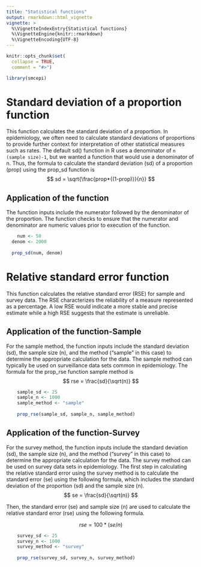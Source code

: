 ```yaml
---
title: "Statistical functions"
output: rmarkdown::html_vignette
vignette: >
  %\VignetteIndexEntry{Statistical functions}
  %\VignetteEngine{knitr::rmarkdown}
  %\VignetteEncoding{UTF-8}
---
```


```r
knitr::opts_chunk$set(
  collapse = TRUE,
  comment = "#>")

library(smcepi)
```

# Standard deviation of a proportion function

This function calculates the standard deviation of a proportion. In epidemiology, we often need to calculate standard deviations of proportions to provide further context for interpretation of other statistical measures such as rates. The default sd() function in R uses a denominator of `n (sample size)-1`, but we wanted a function that would use a denominator of n. Thus, the formula to calculate the standard deviation (sd) of a proportion (prop) using the prop_sd function is $$ sd = \sqrt{\frac{prop*{(1-prop)}}{n}} $$

## Application of the function

The function inputs include the numerator followed by the denominator of the proportion. The function checks to ensure that the numerator and denominator are numeric values prior to execution of the function.

```r
    num <- 50
  denom <- 2000
  
  prop_sd(num, denom)
```

# Relative standard error function

This function calculates the relative standard error (RSE) for sample and survey data. The RSE characterizes the reliability of a measure represented as a percentage. A low RSE would indicate a more stable and precise estimate while a high RSE suggests that the estimate is unreliable.

## Application of the function-Sample

For the sample method, the function inputs include the standard deviation (sd), the sample size (n), and the method ("sample" in this case) to determine the appropriate calculation for the data. The sample method can typically be used on surveillance data sets common in epidemiology. The formula for the prop_rse function sample method is $$ rse = \frac{sd}{\sqrt(n)} $$

```r
    sample_sd <- 25
    sample_n <- 1000
    sample_method <- "sample"
    
    prop_rse(sample_sd, sample_n, sample_method)
```

## Application of the function-Survey

For the survey method, the function inputs include the standard deviation (sd), the sample size (n), and the method ("survey" in this case) to determine the appropriate calculation for the data. The survey method can be used on survey data sets in epidemiology. The first step in calculating the relative standard error using the survey method is to calculate the standard error (se) using the following formula, which includes the standard deviation of the proportion (sd) and the sample size (n). $$ se = \frac{sd}{\sqrt(n)} $$

Then, the standard error (se) and sample size (n) are used to calculate the relative standard error (rse) using the following formula.

$$ rse = 100 * (se/n) $$

```r
    survey_sd <- 25
    survey_n <- 1000
    survey_method <- "survey"
    
    prop_rse(survey_sd, survey_n, survey_method)
```

